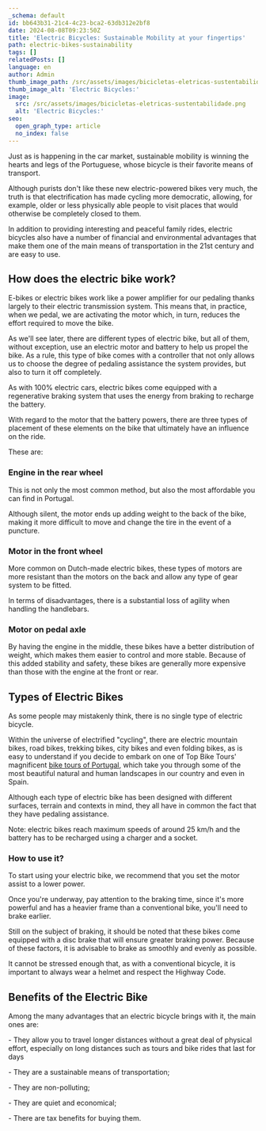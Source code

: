 ```yaml
---
_schema: default
id: bb643b31-21c4-4c23-bca2-63db312e2bf8
date: 2024-08-08T09:23:50Z
title: 'Electric Bicycles: Sustainable Mobility at your fingertips'
path: electric-bikes-sustainability
tags: []
relatedPosts: []
language: en
author: Admin
thumb_image_path: /src/assets/images/bicicletas-eletricas-sustentabilidade.png
thumb_image_alt: 'Electric Bicycles:'
image:
  src: /src/assets/images/bicicletas-eletricas-sustentabilidade.png
  alt: 'Electric Bicycles:'
seo:
  open_graph_type: article
  no_index: false
---
```


Just as is happening in the car market, sustainable mobility is winning the
hearts and legs of the Portuguese, whose bicycle is their favorite means of
transport.

Although purists don't like these new electric-powered bikes very much, the
truth is that electrification has made cycling more democratic, allowing, for
example, older or less physically able people to visit places that would
otherwise be completely closed to them.

In addition to providing interesting and peaceful family rides, electric
bicycles also have a number of financial and environmental advantages that make
them one of the main means of transportation in the 21st century and are easy to
use.

## How does the electric bike work?

E-bikes or electric bikes work like a power amplifier for our pedaling thanks
largely to their electric transmission system. This means that, in practice,
when we pedal, we are activating the motor which, in turn, reduces the effort
required to move the bike.

As we'll see later, there are different types of electric bike, but all of them,
without exception, use an electric motor and battery to help us propel the bike.
As a rule, this type of bike comes with a controller that not only allows us to
choose the degree of pedaling assistance the system provides, but also to turn
it off completely.

As with 100% electric cars, electric bikes come equipped with a regenerative
braking system that uses the energy from braking to recharge the battery.

With regard to the motor that the battery powers, there are three types of
placement of these elements on the bike that ultimately have an influence on the
ride.

These are:

### Engine in the rear wheel

This is not only the most common method, but also the most affordable you can
find in Portugal.

Although silent, the motor ends up adding weight to the back of the bike, making
it more difficult to move and change the tire in the event of a puncture.

### Motor in the front wheel

More common on Dutch-made electric bikes, these types of motors are more
resistant than the motors on the back and allow any type of gear system to be
fitted.

In terms of disadvantages, there is a substantial loss of agility when handling
the handlebars.

### Motor on pedal axle

By having the engine in the middle, these bikes have a better distribution of
weight, which makes them easier to control and more stable. Because of this
added stability and safety, these bikes are generally more expensive than those
with the engine at the front or rear.

## Types of Electric Bikes

As some people may mistakenly think, there is no single type of electric
bicycle.

Within the universe of electrified "cycling", there are electric mountain bikes,
road bikes, trekking bikes, city bikes and even folding bikes, as is easy to
understand if you decide to embark on one of Top Bike Tours' magnificent
[bike tours of Portugal](https://topbiketoursportugal.com/), which take you
through some of the most beautiful natural and human landscapes in our country
and even in Spain.

Although each type of electric bike has been designed with different surfaces,
terrain and contexts in mind, they all have in common the fact that they have
pedaling assistance.

Note: electric bikes reach maximum speeds of around 25 km/h and the battery has
to be recharged using a charger and a socket.

### How to use it?

To start using your electric bike, we recommend that you set the motor assist to
a lower power.

Once you're underway, pay attention to the braking time, since it's more
powerful and has a heavier frame than a conventional bike, you'll need to brake
earlier.

Still on the subject of braking, it should be noted that these bikes come
equipped with a disc brake that will ensure greater braking power. Because of
these factors, it is advisable to brake as smoothly and evenly as possible.

It cannot be stressed enough that, as with a conventional bicycle, it is
important to always wear a helmet and respect the Highway Code.

## Benefits of the Electric Bike

Among the many advantages that an electric bicycle brings with it, the main ones
are:

\- They allow you to travel longer distances without a great deal of physical
effort, especially on long distances such as tours and bike rides that last for
days

\- They are a sustainable means of transportation;

\- They are non-polluting;

\- They are quiet and economical;

\- There are tax benefits for buying them.
